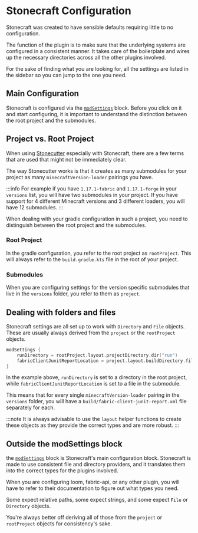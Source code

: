 # Stonecraft Configuration

Stonecraft was created to have sensible defaults requiring little to no configuration.

The function of the plugin is to make sure that the underlying systems are configured in a consistent manner.
It takes care of the boilerplate and wires up the necessary directories across all the other plugins involved.

For the sake of finding what you are looking for, all the settings are listed in the sidebar so you can jump to the one you need.

## Main Configuration

Stonecraft is configured via the [`modSettings`](configuration/modsettings) block. Before you click on it and start configuring,
it is important to understand the distinction between the root project and the submodules.

## Project vs. Root Project

When using [Stonecutter](https://stonecutter.kikugie.dev/) especially with Stonecraft, there are a few terms that are used that might not be immediately clear.

The way Stonecutter works is that it creates as many submodules for your project as many `minecraftVersion-loader` pairings you have.

:::info
For example if you have `1.17.1-fabric` and `1.17.1-forge` in your `versions` list, you will have two submodules in your project.
If you have support for 4 different Minecraft versions and 3 different loaders, you will have 12 submodules.
:::

When dealing with your gradle configuration in such a project, you need to distinguish between the root project and the submodules.

### Root Project

In the gradle configuration, you refer to the root project as `rootProject`.
This will always refer to the `build.gradle.kts` file in the root of your project.

### Submodules

When you are configuring settings for the version specific submodules that live in the `versions` folder, you refer to them as `project`.

## Dealing with folders and files

Stonecraft settings are all set up to work with `Directory` and `File` objects.
These are usually always derived from the `project` or the `rootProject` objects.

```kotlin title="build.gradle.kts"
modSettings {
    runDirectory = rootProject.layout.projectDirectory.dir("run")
    fabricClientJunitReportLocation = project.layout.buildDirectory.file("fabric-client-junit-report.xml")
}
```

In the example above, `runDirectory` is set to a directory in the root project, while `fabricClientJunitReportLocation`
is set to a file in the submodule.

This means that for every single `minecraftVersion-loader` pairing in the `versions` folder, you will have a
`build/fabric-client-junit-report.xml` file separately for each.

:::note
It is always advisable to use the `layout` helper functions to create these objects as they provide the correct types
and are more robust.
:::

## Outside the modSettings block

the [`modSettings`](configuration/modsettings) block is Stonecraft's main configuration block.
Stonecraft is made to use consistent file and directory providers, and it translates them into the correct types for the plugins involved.

When you are configuring loom, fabric-api, or any other plugin, you will have to refer to their documentation to figure out what
types you need.

Some expect relative paths, some expect strings, and some expect `File` or `Directory` objects.

You're always better off deriving all of those from the `project` or `rootProject` objects for consistency's sake.

